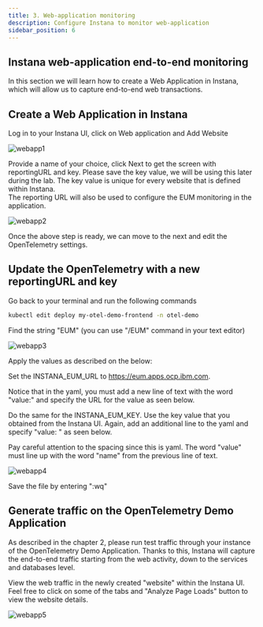 ```yaml
---
title: 3. Web-application monitoring
description: Configure Instana to monitor web-application
sidebar_position: 6
---
```


## Instana web-application end-to-end monitoring

In this section we will learn how to create a Web Application in Instana, 
which will allow us to capture end-to-end web transactions.

## Create a Web Application in Instana
Log in to your Instana UI, click on Web application and Add Website

![webapp1](images/webapp-001-fixed.png)

Provide a name of your choice, click Next to get the screen with reportingURL and key. Please save the key value, 
we will be using this later during the lab.  The key value is unique for every website that is defined within Instana.  
The reporting URL will also be used to configure the EUM monitoring in the application.

![webapp2](images/website.png)

Once the above step is ready, we can move to the next and edit the OpenTelemetry settings.

## Update the OpenTelemetry with a new reportingURL and key

Go back to your terminal and run the following commands

```sh
kubectl edit deploy my-otel-demo-frontend -n otel-demo
```

Find the string "EUM" (you can use "/EUM" command in your text editor)

![webapp3](images/webapp-003.png)

Apply the values as described on the below: 

Set the INSTANA_EUM_URL to https://eum.apps.ocp.ibm.com.

Notice that in the yaml, you must add a new line of text with the word "value:" and specify the URL for the value as seen below.

Do the same for the INSTANA_EUM_KEY.  Use the key value that you obtained from the Instana UI.  Again, add an additional line to the yaml and specify "value: <key value>" as seen below.

Pay careful attention to the spacing since this is yaml.  The word "value" must line up with the word "name" from the previous line of text.

![webapp4](images/webapp-004-fixed.png)

Save the file by entering ":wq"

## Generate traffic on the OpenTelemetry Demo Application

As described in the chapter 2, please run test traffic through your instance of the OpenTelemetry Demo Application. 
Thanks to this, Instana will capture the end-to-end traffic starting from the web activity, down to the services and databases level.

View the web traffic in the newly created "website" within the Instana UI.  Feel free to click on some of the tabs and "Analyze Page Loads" button to view the website details.

![webapp5](images/website2.png)